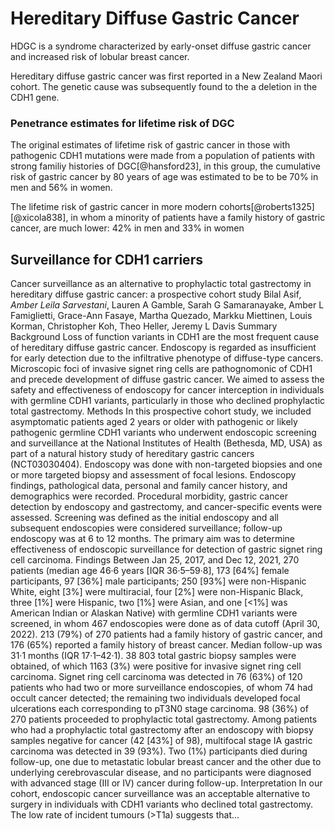 # Hereditary Diffuse Gastric Cancer

HDGC is a syndrome characterized by early-onset diffuse gastric cancer and increased risk of lobular breast cancer.

Hereditary diffuse gastric cancer was first reported in a New Zealand Maori cohort.  The genetic cause was subsequently found to the a deletion in the CDH1 gene.

### Penetrance estimates for lifetime risk of DGC

The original estimates of lifetime risk of gastric cancer in those with pathogenic CDH1 mutations were made from a population of patients with strong familiy histories of DGC[@hansford23], in this group, 
the cumulative risk of gastric cancer by 80 years of age was estimated to be to be 70% in men and 56% in women.

The lifetime risk of gastric cancer in more modern cohorts[@roberts1325] [@xicola838], in whom a minority of patients have a family history of gastric cancer, are much lower: 42% in men and 33% in women


## Surveillance for CDH1 carriers

Cancer surveillance as an alternative to prophylactic total  gastrectomy in hereditary diffuse gastric cancer:  a prospective cohort study  Bilal Asif*, Amber Leila Sarvestani*, Lauren A Gamble, Sarah G Samaranayake, Amber L Famiglietti, Grace-Ann Fasaye, Martha Quezado, Markku Miettinen, Louis Korman, Christopher Koh, Theo Heller, Jeremy L Davis  Summary  Background Loss of function variants in CDH1 are the most frequent cause of hereditary diffuse gastric cancer. Endoscopy is regarded as insufficient for early detection due to the infiltrative phenotype of diffuse-type cancers. Microscopic foci of invasive signet ring cells are pathognomonic of CDH1 and precede development of diffuse gastric cancer. We aimed to assess the safety and effectiveness of endoscopy for cancer interception in individuals with germline CDH1 variants, particularly in those who declined prophylactic total gastrectomy.  Methods In this prospective cohort study, we included asymptomatic patients aged 2 years or older with pathogenic or likely pathogenic germline CDH1 variants who underwent endoscopic screening and surveillance at the National Institutes of Health (Bethesda, MD, USA) as part of a natural history study of hereditary gastric cancers (NCT03030404). Endoscopy was done with non-targeted biopsies and one or more targeted biopsy and assessment of focal lesions. Endoscopy findings, pathological data, personal and family cancer history, and demographics were recorded. Procedural morbidity, gastric cancer detection by endoscopy and gastrectomy, and cancer-specific events were assessed. Screening was defined as the initial endoscopy and all subsequent endoscopies were considered surveillance; follow-up endoscopy was at 6 to 12 months. The primary aim was to determine effectiveness of endoscopic surveillance for detection of gastric signet ring cell carcinoma.  Findings Between Jan 25, 2017, and Dec 12, 2021, 270 patients (median age 46·6 years [IQR 36·5–59·8], 173 [64%] female participants, 97 [36%] male participants; 250 [93%] were non-Hispanic White, eight [3%] were multiracial, four [2%] were non-Hispanic Black, three [1%] were Hispanic, two [1%] were Asian, and one [<1%] was American Indian or Alaskan Native) with germline CDH1 variants were screened, in whom 467 endoscopies were done as of data cutoff (April 30, 2022). 213 (79%) of 270 patients had a family history of gastric cancer, and 176 (65%) reported a family history of breast cancer. Median follow-up was 31·1 months (IQR 17·1–42·1). 38 803 total gastric biopsy samples were obtained, of which 1163 (3%) were positive for invasive signet ring cell carcinoma. Signet ring cell carcinoma was detected in 76 (63%) of 120 patients who had two or more surveillance endoscopies, of whom 74 had occult cancer detected; the remaining two individuals developed focal ulcerations each corresponding to pT3N0 stage carcinoma. 98 (36%) of 270 patients proceeded to prophylactic total gastrectomy. Among patients who had a prophylactic total gastrectomy after an endoscopy with biopsy samples negative for cancer (42 [43%] of 98), multifocal stage IA gastric carcinoma was detected in 39 (93%). Two (1%) participants died during follow-up, one due to metastatic lobular breast cancer and the other due to underlying cerebrovascular disease, and no participants were diagnosed with advanced stage (III or IV) cancer during follow-up.  Interpretation In our cohort, endoscopic cancer surveillance was an acceptable alternative to surgery in individuals with CDH1 variants who declined total gastrectomy. The low rate of incident tumours (>T1a) suggests that...
